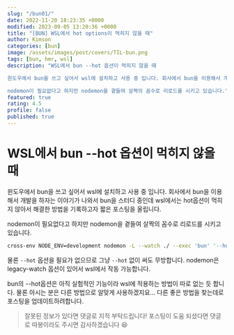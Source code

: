 ```yaml
---
slug: "/bun01/"
date: 2022-11-20 18:23:35 +0000
modified: 2023-09-05 13:20:36 +0000
title: "[BUN] WSL에서 hot options이 먹히지 않을 때"
author: Kimson
categories: [bun]
image: /assets/images/post/covers/TIL-bun.png
tags: [bun, hmr, wsl]
description: "WSL에서 bun --hot 옵션이 먹히지 않을 때

윈도우에서 bun을 쓰고 싶어서 wsl에 설치하고 사용 중 입니다. 회사에서 bun을 이용해서 개발을 하자는 이야기가 나와서 bun을 스터디 중인데 wsl에서는 hot옵션이 먹히지 않아서 해결한 방법을 기록하고자 짧은 포스팅을 올립니다.

nodemon이 필요없다고 하지만 nodemon을 곁들여 살짝의 꼼수로 리로드를 시키고 있습니다."
featured: true
rating: 4.5
profile: false
published: true
---
```


# WSL에서 bun --hot 옵션이 먹히지 않을 때

윈도우에서 bun을 쓰고 싶어서 wsl에 설치하고 사용 중 입니다. 회사에서 bun을 이용해서 개발을 하자는 이야기가 나와서 bun을 스터디 중인데 wsl에서는 hot옵션이 먹히지 않아서 해결한 방법을 기록하고자 짧은 포스팅을 올립니다.

nodemon이 필요없다고 하지만 nodemon을 곁들여 살짝의 꼼수로 리로드를 시키고 있습니다.

```bash
cross-env NODE_ENV=development nodemon -L --watch ./ --exec 'bun' '--hot' index.ts
```

물론 `--hot` 옵션을 필요가 없으므로 그냥 `--hot` 없이 써도 무방합니다. nodemon은 legacy-watch 옵션이 있어서 wsl에서 작동 가능합니다.

bun의 --hot옵션은 아직 실험적인 기능이라 wsl에 적용하는 방법이 따로 없는 듯 합니다. 물론 아시는 분은 다른 방법으로 알맞게 사용하겠지요... 다른 좋은 방법을 찾는데로 포스팅을 업데이트하려합니다.

> 잘못된 정보가 있다면 댓글로 지적 부탁드립니다! 포스팅이 도움 되셨다면 댓글로 따봉이라도 주시면 감사하겠습니다 😆
